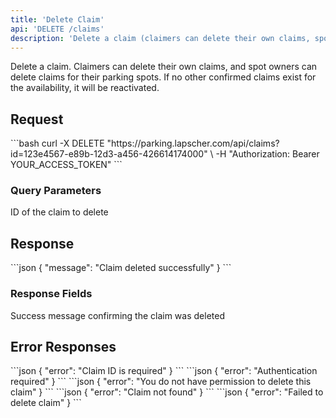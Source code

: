 ```yaml
---
title: 'Delete Claim'
api: 'DELETE /claims'
description: 'Delete a claim (claimers can delete their own claims, spot owners can delete claims for their spots)'
---
```


Delete a claim. Claimers can delete their own claims, and spot owners can delete claims for their parking spots. If no other confirmed claims exist for the availability, it will be reactivated.

## Request

<RequestExample>
```bash
curl -X DELETE "https://parking.lapscher.com/api/claims?id=123e4567-e89b-12d3-a456-426614174000" \
  -H "Authorization: Bearer YOUR_ACCESS_TOKEN"
```
</RequestExample>

### Query Parameters

<ParamField query="id" type="string" format="uuid" required={true}>
  ID of the claim to delete
</ParamField>

## Response

<ResponseExample>
```json
{
  "message": "Claim deleted successfully"
}
```
</ResponseExample>

### Response Fields

<ResponseField name="message" type="string">
  Success message confirming the claim was deleted
</ResponseField>

## Error Responses

<ResponseExample status="400">
```json
{
  "error": "Claim ID is required"
}
```
</ResponseExample>

<ResponseExample status="401">
```json
{
  "error": "Authentication required"
}
```
</ResponseExample>

<ResponseExample status="403">
```json
{
  "error": "You do not have permission to delete this claim"
}
```
</ResponseExample>

<ResponseExample status="404">
```json
{
  "error": "Claim not found"
}
```
</ResponseExample>

<ResponseExample status="500">
```json
{
  "error": "Failed to delete claim"
}
```
</ResponseExample>
